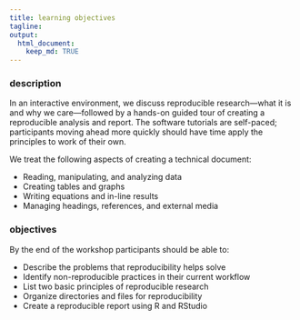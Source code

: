 ```yaml
---
title: learning objectives 
tagline: 
output: 
  html_document:
    keep_md: TRUE
---
```


[\\]: this is an Rmd comment

### description 

In an interactive environment, we discuss reproducible research---what it is and why we care---followed by a hands-on guided tour of creating a reproducible analysis and report. The software tutorials are self-paced; participants moving ahead more quickly should have time apply the principles to work of their own. 

We treat the following aspects of creating a technical document: 

- Reading, manipulating, and analyzing data 
- Creating tables and graphs 
- Writing equations and in-line results 
- Managing headings, references, and external media 

###  objectives 

By the end of the workshop participants should be able to: 

- Describe the problems that reproducibility helps solve 
- Identify non-reproducible practices in their current workflow 
- List two basic principles of reproducible research 
- Organize directories and files for reproducibility 
- Create a reproducible report using R and RStudio

